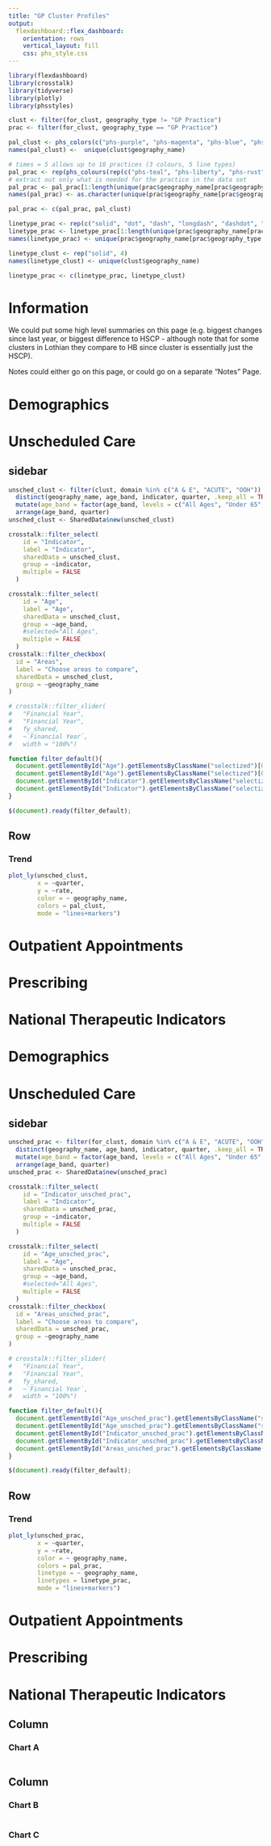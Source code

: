 ```yaml
---
title: "GP Cluster Profiles"
output: 
  flexdashboard::flex_dashboard:
    orientation: rows
    vertical_layout: fill
    css: phs_style.css
---
```


```r
library(flexdashboard)
library(crosstalk)
library(tidyverse)
library(plotly)
library(phsstyles)

clust <- filter(for_clust, geography_type != "GP Practice")
prac <- filter(for_clust, geography_type == "GP Practice")

pal_clust <- phs_colors(c("phs-purple", "phs-magenta", "phs-blue", "phs-green"))
names(pal_clust) <-  unique(clust$geography_name)

# times = 5 allows up to 18 practices (3 colours, 5 line types)
pal_prac <- rep(phs_colours(rep(c("phs-teal", "phs-liberty", "phs-rust"), times = 6)))
# extract out only what is needed for the practice in the data set
pal_prac <- pal_prac[1:length(unique(prac$geography_name[prac$geography_type == "GP Practice"]))]
names(pal_prac) <- as.character(unique(prac$geography_name[prac$geography_type == "GP Practice"]))

pal_prac <- c(pal_prac, pal_clust)

linetype_prac <- rep(c("solid", "dot", "dash", "longdash", "dashdot", "longdashdot"), each = 3)
linetype_prac <- linetype_prac[1:length(unique(prac$geography_name[prac$geography_type == "GP Practice"]))]
names(linetype_prac) <- unique(prac$geography_name[prac$geography_type == "GP Practice"])

linetype_clust <- rep("solid", 4)
names(linetype_clust) <- unique(clust$geography_name)

linetype_prac <- c(linetype_prac, linetype_clust)

```

Information {data-icon="fa-info-circle"}
================================================================================

We could put some high level summaries on this page (e.g. biggest changes since last year, or biggest difference to HSCP - although note that for some clusters in Lothian they compare to HB since cluster is essentially just the HSCP).

Notes could either go on this page, or could go on a separate "Notes" Page.

<!-- Cluster Level Tabs -->



Demographics {data-navmenu="Cluster Level Data" data-navmenu-icon="fa-cogs"}
================================================================================


Unscheduled Care {data-navmenu="Cluster Level Data"}
================================================================================

sidebar {.sidebar}
--------------------------------------------------------------------------------

```r
unsched_clust <- filter(clust, domain %in% c("A & E", "ACUTE", "OOH")) %>% 
  distinct(geography_name, age_band, indicator, quarter, .keep_all = TRUE) %>% 
  mutate(age_band = factor(age_band, levels = c("All Ages", "Under 65", "65+"))) %>% 
  arrange(age_band, quarter)
unsched_clust <- SharedData$new(unsched_clust)

```

```r
crosstalk::filter_select(
    id = "Indicator",
    label = "Indicator",
    sharedData = unsched_clust,
    group = ~indicator,
    multiple = FALSE
  )

crosstalk::filter_select(
    id = "Age",
    label = "Age",
    sharedData = unsched_clust,
    group = ~age_band,
    #selected="All Ages",
    multiple = FALSE
  )
crosstalk::filter_checkbox(
  id = "Areas",
  label = "Choose areas to compare",
  sharedData = unsched_clust,
  group = ~geography_name
)

# crosstalk::filter_slider(
#   "Financial Year", 
#   "Financial Year", 
#   fy_shared, 
#   ~`Financial Year`, 
#   width = "100%")

```

```js
function filter_default(){
  document.getElementById("Age").getElementsByClassName("selectized")[0].selectize.setValue("All Ages",false)
  document.getElementById("Age").getElementsByClassName("selectized")[0].selectize.removeOption("");
  document.getElementById("Indicator").getElementsByClassName("selectized")[0].selectize.setValue("Att Rate Per 1000 Pop",false)
  document.getElementById("Indicator").getElementsByClassName("selectized")[0].selectize.removeOption("");
}

$(document).ready(filter_default);
```

Row
--------------------------------------------------------------------------------

### Trend

```r
plot_ly(unsched_clust, 
        x = ~quarter, 
        y = ~rate, 
        color = ~ geography_name, 
        colors = pal_clust,
        mode = "lines+markers")
```

Outpatient Appointments {data-navmenu="Cluster Level Data"}
================================================================================


Prescribing {data-navmenu="Cluster Level Data"}
================================================================================


National Therapeutic Indicators {data-navmenu="Cluster Level Data"}
================================================================================

<!-- Practice Level Tabs -->

Demographics {data-navmenu="Practice Level Data" data-navmenu-icon="fa-cog"}
================================================================================


Unscheduled Care {data-navmenu="Practice Level Data"}
================================================================================

sidebar {.sidebar}
--------------------------------------------------------------------------------

```r

unsched_prac <- filter(for_clust, domain %in% c("A & E", "ACUTE", "OOH")) %>% 
  distinct(geography_name, age_band, indicator, quarter, .keep_all = TRUE) %>% 
  mutate(age_band = factor(age_band, levels = c("All Ages", "Under 65", "65+"))) %>% 
  arrange(age_band, quarter)
unsched_prac <- SharedData$new(unsched_prac)
```

```r
crosstalk::filter_select(
    id = "Indicator_unsched_prac",
    label = "Indicator",
    sharedData = unsched_prac,
    group = ~indicator,
    multiple = FALSE
  )

crosstalk::filter_select(
    id = "Age_unsched_prac",
    label = "Age",
    sharedData = unsched_prac,
    group = ~age_band,
    #selected="All Ages",
    multiple = FALSE
  )
crosstalk::filter_checkbox(
  id = "Areas_unsched_prac",
  label = "Choose areas to compare",
  sharedData = unsched_prac,
  group = ~geography_name
)

# crosstalk::filter_slider(
#   "Financial Year", 
#   "Financial Year", 
#   fy_shared, 
#   ~`Financial Year`, 
#   width = "100%")

```

```js
function filter_default(){
  document.getElementById("Age_unsched_prac").getElementsByClassName("selectized")[0].selectize.setValue("All Ages",false);
  document.getElementById("Age_unsched_prac").getElementsByClassName("selectized")[0].selectize.removeOption("");
  document.getElementById("Indicator_unsched_prac").getElementsByClassName("selectized")[0].selectize.setValue("Att Rate Per 1000 Pop",false);
  document.getElementById("Indicator_unsched_prac").getElementsByClassName("selectized")[0].selectize.removeOption("");
  document.getElementById("Areas_unsched_prac").getElementsByClassName("selectized")[0].selectize.setValue("NHS Scotland",false);
}

$(document).ready(filter_default);
```

Row
--------------------------------------------------------------------------------

### Trend

```r
plot_ly(unsched_prac, 
        x = ~quarter, 
        y = ~rate, 
        color = ~ geography_name, 
        colors = pal_prac,
        linetype = ~ geography_name,
        linetypes = linetype_prac,
        mode = "lines+markers")


```


Outpatient Appointments {data-navmenu="Practice Level Data"}
================================================================================


Prescribing {data-navmenu="Practice Level Data"}
================================================================================


National Therapeutic Indicators {data-navmenu="Practice Level Data"}
================================================================================

Column {data-width=650}
-----------------------------------------------------------------------

### Chart A

```r

```

Column {data-width=350}
-----------------------------------------------------------------------

### Chart B

```r

```

### Chart C

```r

```

